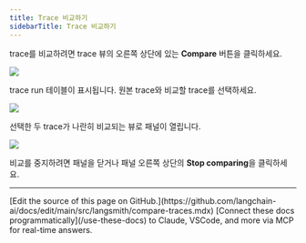 ```yaml
---
title: Trace 비교하기
sidebarTitle: Trace 비교하기
---
```


trace를 비교하려면 trace 뷰의 오른쪽 상단에 있는 **Compare** 버튼을 클릭하세요.

![](/langsmith/images/compare-button.png)

trace run 테이블이 표시됩니다. 원본 trace와 비교할 trace를 선택하세요.

![](/langsmith/images/select-trace.png)

선택한 두 trace가 나란히 비교되는 뷰로 패널이 열립니다.

![](/langsmith/images/compare-trace.png)

비교를 중지하려면 패널을 닫거나 패널 오른쪽 상단의 **Stop comparing**을 클릭하세요.

---

<Callout icon="pen-to-square" iconType="regular">
    [Edit the source of this page on GitHub.](https://github.com/langchain-ai/docs/edit/main/src/langsmith/compare-traces.mdx)
</Callout>
<Tip icon="terminal" iconType="regular">
    [Connect these docs programmatically](/use-these-docs) to Claude, VSCode, and more via MCP for    real-time answers.
</Tip>
